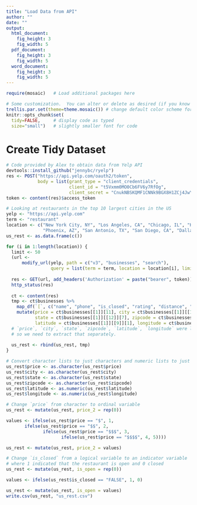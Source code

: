 ```yaml
---
title: "Load Data from API"
author: ""
date: ""
output: 
  html_document:
    fig_height: 3
    fig_width: 5
  pdf_document:
    fig_height: 3
    fig_width: 5
  word_document:
    fig_height: 3
    fig_width: 5
---
```


```r
require(mosaic)   # Load additional packages here 

# Some customization.  You can alter or delete as desired (if you know what you are doing).
trellis.par.set(theme=theme.mosaic()) # change default color scheme for lattice
knitr::opts_chunk$set(
  tidy=FALSE,     # display code as typed
  size="small")   # slightly smaller font for code
```


# Create Tidy Dataset
```r
# Code provided by Alex to obtain data from Yelp API
devtools::install_github("jennybc/ryelp")
res <- POST("https://api.yelp.com/oauth2/token",
            body = list(grant_type = "client_credentials",
                        client_id = "t5Vxmm0MO0Cb6FV6y7RfOg",
                        client_secret = "CnukNBSKQMF1CNNk9BGX8H1ZCj4JwYdRnZmiaZkBbelBHD8Q9lZhZTaGuyAahZqS"))
token <- content(res)$access_token

# Looking at restaurants in the top 10 largest cities in the US
yelp <- "https://api.yelp.com"
term <- "restaurant"
location <- c("New York City, NY", "Los Angeles, CA", "Chicago, IL", "Houston,TX", "Philadelphia, PA",
              "Phoenix, AZ", "San Antonio, TX", "San Diego, CA", "Dallas, TX", "San Jose, CA")
us_rest <- as.data.frame(c())

for (i in 1:length(location)) {
  limit <- 50
  (url <-
      modify_url(yelp, path = c("v3", "businesses", "search"),
                 query = list(term = term, location = location[i], limit = limit)))
  
  res <- GET(url, add_headers('Authorization' = paste("bearer", token)))
  http_status(res)
  
  ct <- content(res)
  tmp <- ct$businesses %>%
    map_df(`[`, c("name", "phone", "is_closed", "rating", "distance", "review_count")) %>%
    mutate(price = ct$businesses[[1]][11], city = ct$businesses[[1]][[12]][4], 
           state = ct$businesses[[1]][[12]][7], zipcode = ct$businesses[[1]][[12]][5], 
           latitude = ct$businesses[[1]][[9]][1], longitude = ct$businesses[[1]][[9]][2]) 
  # `price`, `city`, `state`, `zipcode`, `latitude`, `longitude` were lists within a list 
  # so we need to extract that separately.
  
  us_rest <- rbind(us_rest, tmp)
}

# Convert character lists to just characters and numeric lists to just numerical values
us_rest$price <- as.character(us_rest$price)
us_rest$city <- as.character(us_rest$city)
us_rest$state <- as.character(us_rest$state)
us_rest$zipcode <- as.character(us_rest$zipcode)
us_rest$latitude <- as.numeric(us_rest$latitude)
us_rest$longitude <- as.numeric(us_rest$longitude)

# Change `price` from character to ordinal variable
us_rest <- mutate(us_rest, price_2 = rep(0))

values <- ifelse(us_rest$price == "$", 1, 
       ifelse(us_rest$price == "$$", 2, 
              ifelse(us_rest$price == "$$$", 3, 
                     ifelse(us_rest$price == "$$$$", 4, 5))))

us_rest <- mutate(us_rest, price_2 = values)

# Change `is_closed` from a logical variable to an indicator variable
# where 1 indicated that the restaurant is open and 0 closed
us_rest <- mutate(us_rest, is_open = rep(0))

values <- ifelse(us_rest$is_closed == "FALSE", 1, 0)

us_rest <- mutate(us_rest, is_open = values)
write.csv(us_rest, "us_rest.csv")
```
